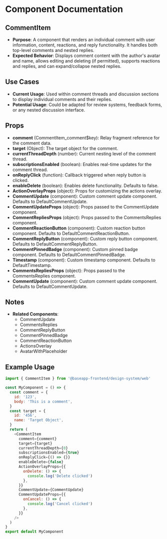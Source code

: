 
<Meta title="@baseapp-frontend | components/Comments/CommentItem" />

# Component Documentation

## CommentItem

- **Purpose**: A component that renders an individual comment with user information, content, reactions, and reply functionality. It handles both top-level comments and nested replies.
- **Expected Behavior**: Displays comment content with the author's avatar and name, allows editing and deleting (if permitted), supports reactions and replies, and can expand/collapse nested replies.

## Use Cases

- **Current Usage**: Used within comment threads and discussion sections to display individual comments and their replies.
- **Potential Usage**: Could be adapted for review systems, feedback forms, or any nested discussion interface.

## Props

- **comment** (CommentItem_comment$key): Relay fragment reference for the comment data.
- **target** (Object): The target object for the comment.
- **currentThreadDepth** (number): Current nesting level of the comment thread.
- **subscriptionsEnabled** (boolean): Enables real-time updates for the comment thread.
- **onReplyClick** (function): Callback triggered when reply button is clicked.
- **enableDelete** (boolean): Enables delete functionality. Defaults to false.
- **ActionOverlayProps** (object): Props for customizing the actions overlay.
- **CommentUpdate** (component): Custom comment update component. Defaults to DefaultCommentUpdate.
- **CommentUpdateProps** (object): Props passed to the CommentUpdate component.
- **CommentRepliesProps** (object): Props passed to the CommentsReplies component.
- **CommentReactionButton** (component): Custom reaction button component. Defaults to DefaultCommentReactionButton.
- **CommentReplyButton** (component): Custom reply button component. Defaults to DefaultCommentReplyButton.
- **CommentPinnedBadge** (component): Custom pinned badge component. Defaults to DefaultCommentPinnedBadge.
- **Timestamp** (component): Custom timestamp component. Defaults to DefaultTimestamp.
- **CommentsRepliesProps** (object): Props passed to the CommentsReplies component.
- **CommentUpdate** (component): Custom comment update component. Defaults to DefaultCommentUpdate.

## Notes

- **Related Components**:
  - CommentUpdate
  - CommentsReplies
  - CommentReplyButton
  - CommentPinnedBadge
  - CommentReactionButton
  - ActionsOverlay
  - AvatarWithPlaceholder

## Example Usage

```javascript
import { CommentItem } from '@baseapp-frontend/design-system/web'

const MyComponent = () => {
  const comment = {
    id: '123',
    body: 'This is a comment',
  }
  const target = {
    id: '456',
    name: 'Target Object',
  }
  return (
    <CommentItem
      comment={comment}
      target={target}
      currentThreadDepth={0}
      subscriptionsEnabled={true}
      onReplyClick={() => {}}
      enableDelete={false}
      ActionOverlayProps={{
        onDelete: () => {
          console.log('Delete clicked')
        },
      }}
      CommentUpdate={CommentUpdate}
      CommentUpdateProps={{
        onCancel: () => {
          console.log('Cancel clicked')
        },
      }}
    />
  )
}
export default MyComponent
```
